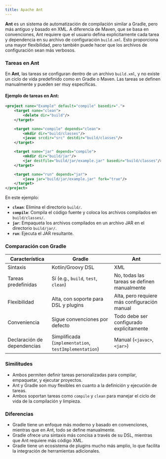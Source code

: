 ```yaml
---
title: Apache Ant
---
```


<ReadingTime/>

**Ant** es un sistema de automatización de compilación similar a Gradle, pero más antiguo y basado en XML. A diferencia de Maven, que se basa en convenciones, Ant requiere que el usuario defina explícitamente cada tarea y dependencia en su archivo de configuración `build.xml`. Esto proporciona una mayor flexibilidad, pero también puede hacer que los archivos de configuración sean más verbosos.

### Tareas en Ant

En **Ant**, las tareas se configuran dentro de un archivo `build.xml`, y no existe un ciclo de vida predefinido como en Gradle o Maven. Las tareas se definen manualmente y pueden ser muy específicas.

#### Ejemplo de tareas en Ant:

```xml title="build.xml"
<project name="Example" default="compile" basedir=".">
    <target name="clean">
        <delete dir="build"/>
    </target>

    <target name="compile" depends="clean">
        <mkdir dir="build/classes"/>
        <javac srcdir="src" destdir="build/classes"/>
    </target>

    <target name="jar" depends="compile">
        <mkdir dir="build/jar"/>
        <jar destfile="build/jar/example.jar" basedir="build/classes"/>
    </target>

    <target name="run" depends="jar">
        <java jar="build/jar/example.jar" fork="true"/>
    </target>
</project>
```

En este ejemplo:
- **`clean`**: Elimina el directorio `build/`.
- **`compile`**: Compila el código fuente y coloca los archivos compilados en `build/classes/`.
- **`jar`**: Empaqueta los archivos compilados en un archivo JAR en el directorio `build/jar/`.
- **`run`**: Ejecuta el JAR resultante.

### Comparación con Gradle

| Característica              | Gradle                                                | Ant                                          |
|-----------------------------|-------------------------------------------------------|----------------------------------------------|
| Sintaxis                    | Kotlin/Groovy DSL                                     | XML                                          |
| Tareas predefinidas         | Sí (e.g., `build`, `test`, `clean`)                   | No, todas las tareas se definen manualmente  |
| Flexibilidad                | Alta, con soporte para DSL y plugins                  | Alta, pero requiere más configuración manual |
| Conveniencia                | Sigue convenciones por defecto                        | Todo debe ser configurado explícitamente     |
| Declaración de dependencias | Simplificada (`implementation`, `testImplementation`) | Manual (`<javac>`, `<jar>`)                  |

### Similitudes

- Ambos permiten definir tareas personalizadas para compilar, empaquetar, y ejecutar proyectos.
- Ant y Gradle son muy flexibles en cuanto a la definición y ejecución de tareas.
- Ambos soportan tareas como `compile` y `clean` para manejar el ciclo de vida de la compilación y limpieza.

### Diferencias

- Gradle tiene un enfoque más moderno y basado en convenciones, mientras que en Ant, todo se define manualmente.
- Gradle ofrece una sintaxis más concisa a través de su DSL, mientras que Ant requiere más código XML.
- Gradle tiene un ecosistema de plugins mucho más amplio, lo que facilita la integración de herramientas adicionales.
